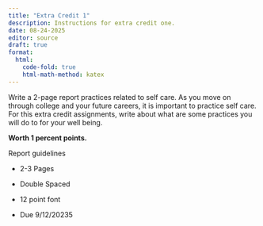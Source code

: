 ```yaml
---
title: "Extra Credit 1"
description: Instructions for extra credit one.
date: 08-24-2025
editor: source
draft: true
format:
  html: 
    code-fold: true
    html-math-method: katex
---
```


Write a 2-page report practices related to self care. As you move on through college and your future careers, it is important to practice self care. For this extra credit assignments, write about what are some practices you will do to for your well being.

**Worth 1 percent points.**

Report guidelines

-   2-3 Pages

-   Double Spaced

-   12 point font

-   Due 9/12/20235

